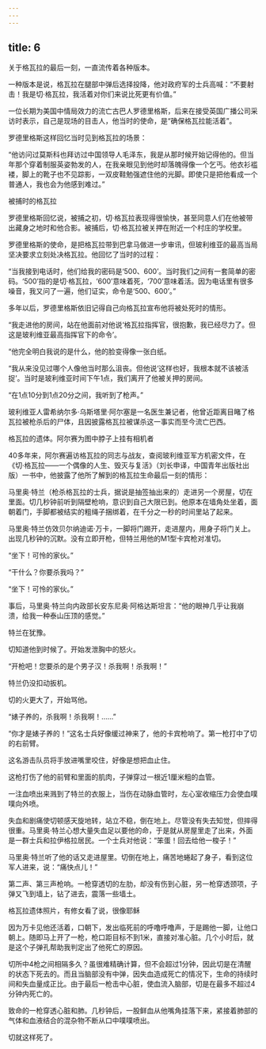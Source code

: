 ```yaml
---
---
---
```

title: 6
---



关于格瓦拉的最后一刻，一直流传着各种版本。

一种版本是说，格瓦拉在腿部中弹后选择投降，他对政府军的士兵高喊：“不要射击！我是切·格瓦拉，我活着对你们来说比死更有价值。”

一位长期为美国中情局效力的流亡古巴人罗德里格斯，后来在接受英国广播公司采访时表示，自己是现场的目击人，他当时的使命，是“确保格瓦拉能活着”。

罗德里格斯这样回忆当时见到格瓦拉的场景：

“他访问过莫斯科也拜访过中国领导人毛泽东，我是从那时候开始记得他的。但当年那个穿着制服英姿勃发的人，在我亲眼见到他时却落魄得像一个乞丐。他衣衫褴褛，脚上的靴子也不见踪影，一双皮鞋勉强遮住他的光脚。即使只是把他看成一个普通人，我也会为他感到难过。”

被捕时的格瓦拉



罗德里格斯回忆说，被捕之初，切·格瓦拉表现得很愉快，甚至同意人们在他被带出藏身之地时和他合影。被捕后，切·格瓦拉被关押在附近一个村庄的学校里。

罗德里格斯的使命，是把格瓦拉带到巴拿马做进一步审讯，但玻利维亚的最高当局坚决要求立刻处决格瓦拉。他回忆了当时的过程：

“当我接到电话时，他们给我的密码是‘500、600’。当时我们之间有一套简单的密码。‘500’指的是切·格瓦拉，‘600’意味着死，‘700’意味着活。因为电话里有很多噪音，我又问了一遍，他们证实，命令是‘500、600’。”

多年以后，罗德里格斯依旧记得自己向格瓦拉宣布他将被处死时的情形。

“我走进他的房间，站在他面前对他说‘格瓦拉指挥官，很抱歉，我已经尽力了。但这是玻利维亚最高指挥官下的命令’。

“他完全明白我说的是什么，他的脸变得像一张白纸。

“我从来没见过哪个人像他当时那么沮丧。但他说‘这样也好，我根本就不该被活捉’。当时是玻利维亚时间下午1点，我们离开了他被关押的房间。

“在1点10分到1点20分之间，我听到了枪声。”

玻利维亚人雷希纳尔多·乌斯塔里·阿尔塞是一名医生兼记者，他曾近距离目睹了格瓦拉被枪杀后的尸体，且因披露格瓦拉被谋杀这一事实而至今流亡巴西。

格瓦拉的遗体。阿尔赛为图中脖子上挂有相机者



40多年来，阿尔赛遍访格瓦拉的同志与战友，查阅玻利维亚军方机密文件，在《切·格瓦拉——一个偶像的人生、毁灭与复活》（刘长申译，中国青年出版社出版）一书中，他披露了他所了解到的格瓦拉生命最后一刻的情形：

马里奥·特兰（枪杀格瓦拉的士兵，据说是抽签抽出来的）走进另一个房屋，切在里面。切几秒钟前听到隔壁枪响，意识到自己大限已到。他原本在墙角处坐着，面朝着门，手脚都被结实的粗绳子捆绑着，在千分之一秒的时间里站了起来。

马里奥·特兰仿效贝尔纳迪诺·万卡，一脚将门踢开，走进屋内，用身子将门关上。出现几秒钟的沉默。没有立即开枪，但特兰用他的M1型卡宾枪对准切。

“坐下！可怜的家伙。”

“干什么？你要杀我吗？”

“坐下！可怜的家伙。”

事后，马里奥·特兰向内政部长安东尼奥·阿格达斯坦言：“他的眼神几乎让我崩溃，给我一种泰山压顶的感觉。”

特兰在犹豫。

切知道他到时候了。开始发泄胸中的怒火。

“开枪吧！您要杀的是个男子汉！杀我啊！杀我啊！”

特兰仍没扣动扳机。

切的火更大了，开始骂他。

“婊子养的，杀我啊！杀我啊！……”

“你才是婊子养的！”这名士兵好像缓过神来了，他的卡宾枪响了。第一枪打中了切的右前臂。

这名游击队员将手放进嘴里咬住，好像是想把血止住。

这枪打伤了他的前臂和里面的肌肉，子弹穿过一根近1厘米粗的血管。

一注血喷出来溅到了特兰的衣服上，当伤在动脉血管时，左心室收缩压力会使血噗噗向外喷。

失血和剧痛使切顿感天旋地转，站立不稳，倒在地上。尽管没有失去知觉，但摔得很重。马里奥·特兰心想大量失血足以要他的命，于是就从房屋里走了出来，外面是一群士兵和拉伊格拉居民。一个士兵对他说：“笨蛋！回去给他一梭子！”

马里奥·特兰听了他的话又走进屋里。切倒在地上，痛苦地蜷起了身子，看到这位军人进来，说：“痛快点儿！”

第二声、第三声枪响。一枪穿透切的左肋，却没有伤到心脏，另一枪穿透颈项，子弹又飞到墙上，钻了进去，震落一些墙土。

格瓦拉遗体照片，有修女看了说，很像耶稣



因为万卡见他还活着，口朝下，发出临死前的呼噜呼噜声，于是踢他一脚，让他口朝上。随即马上开了一枪，枪口距目标不到1米，直接对准心脏。几个小时后，就是这个子弹孔帮助我判定出了他死亡的原因。

切所中4枪之间相隔多久？虽很难精确计算，但不会超过1分钟，因此切是在清醒的状态下死去的。而且当脑部没有中弹，因失血造成死亡的情况下，生命的持续时间和失血量成正比。由于最后一枪击中心脏，使血流入脑部，切是在最多不超过4分钟内死亡的。

致命的一枪穿透心脏和肺。几秒钟后，一股鲜血从他嘴角挂落下来，紧接着肺部的气体和血液结合的混杂物不断从口中噗噗喷出。

切就这样死了。